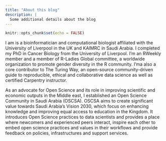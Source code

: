 ```yaml
---
title: "About this blog"
description: |
  Some additional details about the blog
---
```


```r
knitr::opts_chunk$set(echo = FALSE)
```

I am is a bioinformatician and computational biologist affiliated with the University of Liverpool in the UK and KAIMRC in Saudi Arabia. I completed my PhD in Cancer Biology from the University of Liverpool. I'm an RWeekly member and a member of R-Ladies Global committee, a worldwide organization to promote gender diversity in the R community. I'ma also  a core contributor to The Turing Way, an open-source community-driven guide to reproducible, ethical and collaborative data science as well as certified Carpentry instructor. 

As an advocate for Open Science and its role in improving scientific and economic outputs in the Middle east, I established an Open Science Community in Saudi Arabia (OSCSA). OSCSA aims to create significant value towards Saudi Arabia's Vision 2030, which focus on enhancing knowledge and improving equal access to education in the Kingdom. It introduces Open Science practices to data scientists and provides a place where newcomers and experienced peers interact, inspire each other to embed open science practices and values in their workflows and provide feedback on policies, infrastructures and support services.


